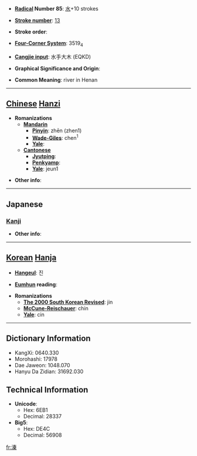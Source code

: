 * '''[[Wiktionary:Chinese radical index| Radical]] Number 85''': [[Wiktionary:Chinese radical index 水|水]]+10 strokes

* '''[[Wiktionary:Chinese total strokes index|Stroke number]]''': [[Wiktionary:Chinese total strokes index 13|13]]

* '''Stroke order''': 

* '''[[Wiktionary:Chinese four corner index|Four-Corner System]]''': 3519<sub>4</sub>

* '''[[Wiktionary:Chinese Cangjie index|Cangjie input]]''': 水手大木 (EQKD)

* '''Graphical Significance and Origin''': 

* '''Common Meaning''': river in Henan

----

== [[Chinese]] [[Hanzi]] ==

* '''Romanizations'''
** '''[[Mandarin]]'''
*** '''[[Pinyin]]''': zhēn (zhen1)
*** '''[[Wade-Giles]]''': chen<sup>1</sup>
*** '''[[Yale]]''': 
** '''[[Cantonese]]'''
*** '''[[Jyutping]]''':
*** '''[[Penkyamp]]''': 
*** '''[[Yale]]''': jeun1

* '''Other info''': 

----

==Japanese==
===[[Kanji]]===
{{kanji|on readings=[[しん]] (shin)
|kun readings=[[おおい]] (ooi)
}}

* '''Other info''':  

----

== [[Korean]] [[Hanja]] ==

* '''[[Hangeul]]''': 진

* '''[[Eumhun]] reading''': 

* '''Romanizations'''
** '''[[The 2000 South Korean Revised Romanization|The 2000 South Korean Revised]]''': jin
** '''[[McCune-Reischauer]]''': chin
** '''[[Yale]]''': cin

----

== Dictionary Information ==

* KangXi: 0640.330
* Morohashi: 17978
* Dae Jaweon: 1048.070
* Hanyu Da Zidian: 31692.030

== Technical Information ==

* '''Unicode''':
** Hex: 6EB1
** Decimal: 28337
* '''Big5''':
** Hex: DE4C
** Decimal: 56908

[[fr:溱]]